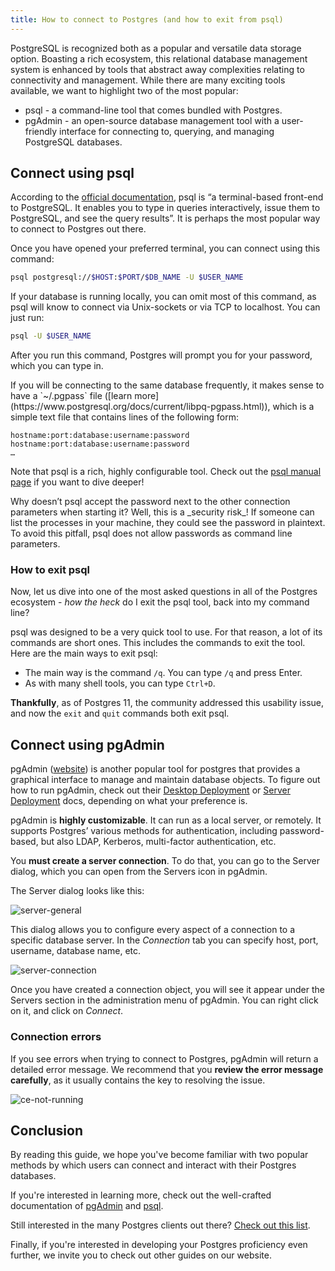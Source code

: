 ```yaml
---
title: How to connect to Postgres (and how to exit from psql)
---
```



PostgreSQL is recognized both as a popular and versatile data storage option. Boasting a rich ecosystem, this relational database management system is enhanced by tools that abstract away complexities relating to connectivity and management. While there are many exciting tools available, we want to highlight two of the most popular:

-   psql - a command-line tool that comes bundled with Postgres.
-   pgAdmin - an open-source database management tool with a user-friendly interface for connecting to, querying, and managing PostgreSQL databases.

## Connect using psql

According to the [official documentation](https://www.postgresql.org/docs/current/app-psql.html), psql is “a terminal-based front-end to PostgreSQL. It enables you to type in queries interactively, issue them to PostgreSQL, and see the query results”. It is perhaps the most popular way to connect to Postgres out there.

Once you have opened your preferred terminal, you can connect using this command:

```sh
psql postgresql://$HOST:$PORT/$DB_NAME -U $USER_NAME
```

If your database is running locally, you can omit most of this command, as psql will know to connect via Unix-sockets or via TCP to localhost. You can just run:

```sh
psql -U $USER_NAME
```

After you run this command, Postgres will prompt you for your password, which you can type in.

<Callout variant='info'>
If you will be connecting to the same database frequently, it makes sense to have a `~/.pgpass` file ([learn more](https://www.postgresql.org/docs/current/libpq-pgpass.html)), which is a simple text file that contains lines of the following form:

```
hostname:port:database:username:password
hostname:port:database:username:password
…
```

</Callout>

Note that psql is a rich, highly configurable tool. Check out the [psql manual page](https://www.postgresql.org/docs/current/app-psql.html) if you want to dive deeper!

<Callout variant='info'>
	Why doesn’t psql accept the password next to the other connection parameters
	when starting it? Well, this is a _security risk_! If someone can list the
	processes in your machine, they could see the password in plaintext. To
	avoid this pitfall, psql does not allow passwords as command line
	parameters.
</Callout>

### How to exit psql

Now, let us dive into one of the most asked questions in all of the Postgres ecosystem - _how the heck_ do I exit the psql tool, back into my command line?

psql was designed to be a very quick tool to use. For that reason, a lot of its commands are short ones. This includes the commands to exit the tool. Here are the main ways to exit psql:

-   The main way is the command `/q`. You can type `/q` and press Enter.
-   As with many shell tools, you can type `Ctrl+D`.

**Thankfully**, as of Postgres 11, the community addressed this usability issue, and now the `exit` and `quit` commands both exit psql.

## Connect using pgAdmin

pgAdmin ([website](https://www.pgadmin.org/)) is another popular tool for postgres that provides a graphical interface to manage and maintain database objects. To figure out how to run pgAdmin, check out their [Desktop Deployment](https://www.pgadmin.org/docs/pgadmin4/latest/desktop_deployment.html) or [Server Deployment](https://www.pgadmin.org/docs/pgadmin4/latest/server_deployment.html) docs, depending on what your preference is.

pgAdmin is **highly customizable**. It can run as a local server, or remotely. It supports Postgres’ various methods for authentication, including password-based, but also LDAP, Kerberos, multi-factor authentication, etc.

You **must create a server connection**. To do that, you can go to the Server dialog, which you can open from the Servers icon in pgAdmin.

The Server dialog looks like this:

![server-general](./images/server-general.png)

This dialog allows you to configure every aspect of a connection to a specific database server. In the _Connection_ tab you can specify host, port, username, database name, etc.

![server-connection](./images/server-connection.png)

Once you have created a connection object, you will see it appear under the Servers section in the administration menu of pgAdmin. You can right click on it, and click on _Connect_.

### Connection errors

If you see errors when trying to connect to Postgres, pgAdmin will return a detailed error message. We recommend that you **review the error message carefully**, as it usually contains the key to resolving the issue.

![ce-not-running](./images/ce-not-running.png)

## Conclusion

By reading this guide, we hope you've become familiar with two popular methods by which users can connect and interact with their Postgres databases.

If you're interested in learning more, check out the well-crafted documentation of [pgAdmin](https://www.pgadmin.org/docs/pgadmin4/latest/index.html) and [psql](https://www.postgresql.org/docs/current/app-psql.html).

Still interested in the many Postgres clients out there? [Check out this list](https://wiki.postgresql.org/wiki/PostgreSQL_Clients).

Finally, if you're interested in developing your Postgres proficiency even further, we invite you to check out other guides on our website.
